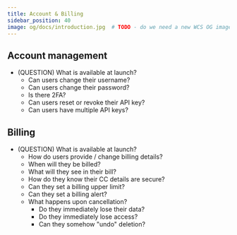 ```yaml
---
title: Account & Billing
sidebar_position: 40
image: og/docs/introduction.jpg  # TODO - do we need a new WCS OG image?
---
```


## Account management

- (QUESTION) What is available at launch?
    - Can users change their username?
    - Can users change their password?
    - Is there 2FA?
    - Can users reset or revoke their API key?
    - Can users have multiple API keys?

## Billing

- (QUESTION) What is available at launch?
    - How do users provide / change billing details?
    - When will they be billed?
    - What will they see in their bill?
    - How do they know their CC details are secure?
    - Can they set a billing upper limit?
    - Can they set a billing alert?
    - What happens upon cancellation?
      - Do they immediately lose their data?
      - Do they immediately lose access?
      - Can they somehow "undo" deletion?
